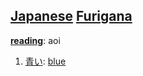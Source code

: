 == [[Japanese]] [[Furigana]] ==                             

'''[[reading]]''': aoi

# [[青い]]: [[blue]]